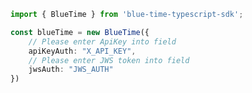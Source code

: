 ```typescript index.ts
import { BlueTime } from 'blue-time-typescript-sdk';

const blueTime = new BlueTime({
    // Please enter ApiKey into field
    apiKeyAuth: "X_API_KEY",
    // Please enter JWS token into field
    jwsAuth: "JWS_AUTH"
})
```
